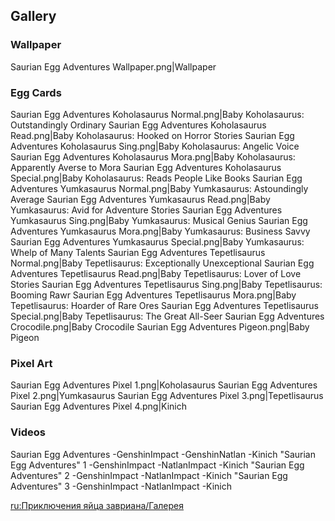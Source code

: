 {{Event Tabs}}

==Gallery==
===Wallpaper===
<gallery>
Saurian Egg Adventures Wallpaper.png|Wallpaper
</gallery>

===Egg Cards===
<gallery>
Saurian Egg Adventures Koholasaurus Normal.png|Baby Koholasaurus: Outstandingly Ordinary
Saurian Egg Adventures Koholasaurus Read.png|Baby Koholasaurus: Hooked on Horror Stories
Saurian Egg Adventures Koholasaurus Sing.png|Baby Koholasaurus: Angelic Voice
Saurian Egg Adventures Koholasaurus Mora.png|Baby Koholasaurus: Apparently Averse to Mora
Saurian Egg Adventures Koholasaurus Special.png|Baby Koholasaurus: Reads People Like Books
Saurian Egg Adventures Yumkasaurus Normal.png|Baby Yumkasaurus: Astoundingly Average
Saurian Egg Adventures Yumkasaurus Read.png|Baby Yumkasaurus: Avid for Adventure Stories
Saurian Egg Adventures Yumkasaurus Sing.png|Baby Yumkasaurus: Musical Genius
Saurian Egg Adventures Yumkasaurus Mora.png|Baby Yumkasaurus: Business Savvy
Saurian Egg Adventures Yumkasaurus Special.png|Baby Yumkasaurus: Whelp of Many Talents
Saurian Egg Adventures Tepetlisaurus Normal.png|Baby Tepetlisaurus: Exceptionally Unexceptional
Saurian Egg Adventures Tepetlisaurus Read.png|Baby Tepetlisaurus: Lover of Love Stories
Saurian Egg Adventures Tepetlisaurus Sing.png|Baby Tepetlisaurus: Booming Rawr
Saurian Egg Adventures Tepetlisaurus Mora.png|Baby Tepetlisaurus: Hoarder of Rare Ores
Saurian Egg Adventures Tepetlisaurus Special.png|Baby Tepetlisaurus: The Great All-Seer
Saurian Egg Adventures Crocodile.png|Baby Crocodile
Saurian Egg Adventures Pigeon.png|Baby Pigeon
</gallery>

===Pixel Art===
<gallery>
Saurian Egg Adventures Pixel 1.png|Koholasaurus
Saurian Egg Adventures Pixel 2.png|Yumkasaurus
Saurian Egg Adventures Pixel 3.png|Tepetlisaurus
Saurian Egg Adventures Pixel 4.png|Kinich
</gallery>

===Videos===
<gallery>
Saurian Egg Adventures -GenshinImpact -GenshinNatlan -Kinich
"Saurian Egg Adventures" 1 -GenshinImpact -NatlanImpact -Kinich
"Saurian Egg Adventures" 2 -GenshinImpact -NatlanImpact -Kinich
"Saurian Egg Adventures" 3 -GenshinImpact -NatlanImpact -Kinich
</gallery>

[[ru:Приключения яйца завриана/Галерея]]